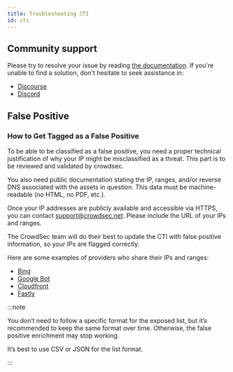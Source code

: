 ```yaml
---
title: Troubleshooting CTI
id: cti
---
```


## Community support

Please try to resolve your issue by reading [the documentation](../cti_api/intro). If you're unable to find a solution, don't hesitate to seek assistance in:

-   [Discourse](https://discourse.crowdsec.net/)
-   [Discord](https://discord.gg/crowdsec)

## False Positive

### How to Get Tagged as a False Positive

To be able to be classified as a false positive, you need a proper technical justification of why your IP might be misclassified as a threat. This part is to be reviewed and validated by crowdsec.

You also need public documentation stating the IP, ranges, and/or reverse DNS associated with the assets in question. This data must be machine-readable (no HTML, no PDF, etc.).

Once your IP addresses are publicly available and accessible via HTTPS, you can contact support@crowdsec.net. Please include the URL of your IPs and ranges.

The CrowdSec team will do their best to update the CTI with false positive information, so your IPs are flagged correctly.

Here are some examples of providers who share their IPs and ranges:

-   [Bing](https://www.bing.com/toolbox/bingbot.json)
-   [Google Bot](https://developers.google.com/search/apis/ipranges/googlebot.json)
-   [Cloudfront](https://d7uri8nf7uskq.cloudfront.net/tools/list-cloudfront-ips)
-   [Fastly](https://api.fastly.com/public-ip-list)

:::note

You don’t need to follow a specific format for the exposed list, but it’s recommended to keep the same format over time. Otherwise, the false positive enrichment may stop working.

It’s best to use CSV or JSON for the list format.

:::
